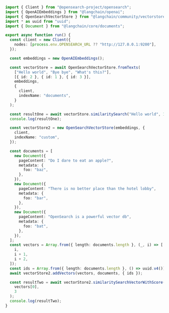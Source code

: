 ```typescript
import { Client } from "@opensearch-project/opensearch";
import { OpenAIEmbeddings } from "@langchain/openai";
import { OpenSearchVectorStore } from "@langchain/community/vectorstores/opensearch";
import * as uuid from "uuid";
import { Document } from "@langchain/core/documents";

export async function run() {
  const client = new Client({
    nodes: [process.env.OPENSEARCH_URL ?? "http://127.0.0.1:9200"],
  });

  const embeddings = new OpenAIEmbeddings();

  const vectorStore = await OpenSearchVectorStore.fromTexts(
    ["Hello world", "Bye bye", "What's this?"],
    [{ id: 2 }, { id: 1 }, { id: 3 }],
    embeddings,
    {
      client,
      indexName: "documents",
    }
  );

  const resultOne = await vectorStore.similaritySearch("Hello world", 1);
  console.log(resultOne);

  const vectorStore2 = new OpenSearchVectorStore(embeddings, {
    client,
    indexName: "custom",
  });

  const documents = [
    new Document({
      pageContent: "Do I dare to eat an apple?",
      metadata: {
        foo: "baz",
      },
    }),
    new Document({
      pageContent: "There is no better place than the hotel lobby",
      metadata: {
        foo: "bar",
      },
    }),
    new Document({
      pageContent: "OpenSearch is a powerful vector db",
      metadata: {
        foo: "bat",
      },
    }),
  ];
  const vectors = Array.from({ length: documents.length }, (_, i) => [
    i,
    i + 1,
    i + 2,
  ]);
  const ids = Array.from({ length: documents.length }, () => uuid.v4());
  await vectorStore2.addVectors(vectors, documents, { ids });

  const resultTwo = await vectorStore2.similaritySearchVectorWithScore(
    vectors[0],
    3
  );
  console.log(resultTwo);
}
```